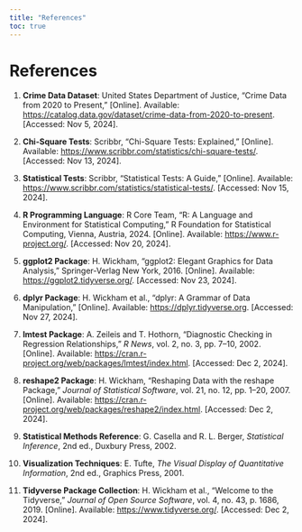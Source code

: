 ```yaml
---
title: "References"
toc: true
---
```



# References

1. **Crime Data Dataset**: United States Department of Justice, "Crime Data from 2020 to Present," [Online]. Available: [https://catalog.data.gov/dataset/crime-data-from-2020-to-present](https://catalog.data.gov/dataset/crime-data-from-2020-to-present). [Accessed: Nov 5, 2024].

2. **Chi-Square Tests**: Scribbr, "Chi-Square Tests: Explained," [Online]. Available: [https://www.scribbr.com/statistics/chi-square-tests/](https://www.scribbr.com/statistics/chi-square-tests/). [Accessed: Nov 13, 2024].

3. **Statistical Tests**: Scribbr, "Statistical Tests: A Guide," [Online]. Available: [https://www.scribbr.com/statistics/statistical-tests/](https://www.scribbr.com/statistics/statistical-tests/). [Accessed: Nov 15, 2024].

4. **R Programming Language**: R Core Team, "R: A Language and Environment for Statistical Computing," R Foundation for Statistical Computing, Vienna, Austria, 2024. [Online]. Available: [https://www.r-project.org/](https://www.r-project.org/). [Accessed: Nov 20, 2024].

5. **ggplot2 Package**: H. Wickham, "ggplot2: Elegant Graphics for Data Analysis," Springer-Verlag New York, 2016. [Online]. Available: [https://ggplot2.tidyverse.org/](https://ggplot2.tidyverse.org/). [Accessed: Nov 23, 2024].

6. **dplyr Package**: H. Wickham et al., "dplyr: A Grammar of Data Manipulation," [Online]. Available: [https://dplyr.tidyverse.org](https://dplyr.tidyverse.org). [Accessed: Nov 27, 2024].

7. **lmtest Package**: A. Zeileis and T. Hothorn, "Diagnostic Checking in Regression Relationships," *R News*, vol. 2, no. 3, pp. 7–10, 2002. [Online]. Available: [https://cran.r-project.org/web/packages/lmtest/index.html](https://cran.r-project.org/web/packages/lmtest/index.html). [Accessed: Dec 2, 2024].

8. **reshape2 Package**: H. Wickham, "Reshaping Data with the reshape Package," *Journal of Statistical Software*, vol. 21, no. 12, pp. 1–20, 2007. [Online]. Available: [https://cran.r-project.org/web/packages/reshape2/index.html](https://cran.r-project.org/web/packages/reshape2/index.html). [Accessed: Dec 2, 2024].

9. **Statistical Methods Reference**: G. Casella and R. L. Berger, *Statistical Inference*, 2nd ed., Duxbury Press, 2002.

10. **Visualization Techniques**: E. Tufte, *The Visual Display of Quantitative Information*, 2nd ed., Graphics Press, 2001.

11. **Tidyverse Package Collection**: H. Wickham et al., "Welcome to the Tidyverse," *Journal of Open Source Software*, vol. 4, no. 43, p. 1686, 2019. [Online]. Available: [https://www.tidyverse.org/](https://www.tidyverse.org/). [Accessed: Dec 2, 2024].
